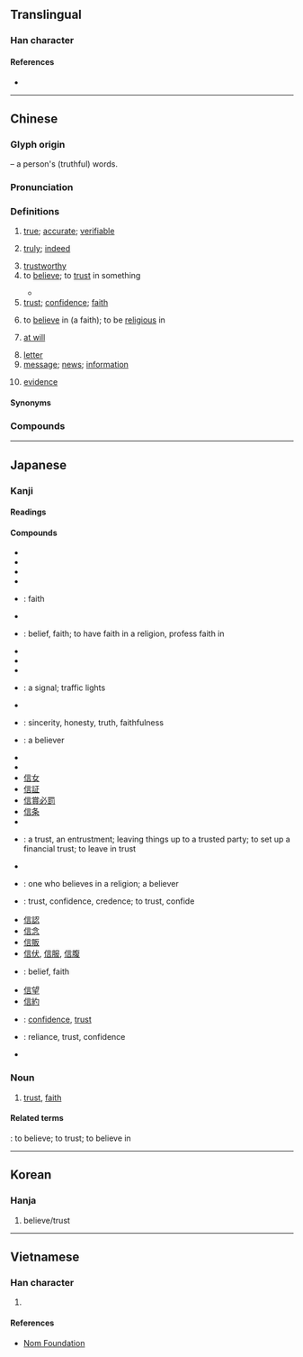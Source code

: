 {{also|㐰|伩}}
{{character info/new}}
==Translingual==
{{stroke order|type=animate}}

===Han character===
{{Han char|rn=9|rad=人|as=07|sn=9|four=20261|canj=OYMR|ids=⿰亻言}}

====References====
* {{Han ref|kx=0105.250|dkj=00707|dj=0224.020|hdz=10165.010|uh=4FE1|ud=20449|bh=AB48|bd=43848}}

----

==Chinese==
{{zh-forms|alt=㐰,伩-2nd‐round simp.}}

===Glyph origin===
{{Han etym}}
{{Han compound|人|言|ls=ic|t1=person|t2=word}} – a person's (truthful) words.

===Pronunciation===
{{zh-pron
|m=xìn
|m-s=
|dg=щин3
|c=seon3，shun
|c-t=
|g=
|h=pfs=sin
|j=
|mb=
|md=séng
|mn=sìn
|mn-t=sing3
|w=2xin
|x=
|mc=y
|oc=y
|ma=y
|cat=a,adv,v,n
}}

===Definitions===
{{zh-hanzi}}

# [[true]]; [[accurate]]; [[verifiable]]
# {{senseid|zh|truly}} [[truly]]; [[indeed]]
# [[trustworthy]]
# to [[believe]]; to [[trust]] in something
#: {{zh-x|我 才 不 信 呢。|I don't believe it/you.}}
#* {{zh-x|這 人 來，為 要 作 見證，叫 眾人 因 他 可以 信。|The same came for a witness, to bear witness of the Light, that all men through him might '''believe'''.|ref=[http://wordproject.org/multi/bi_en_cn_py.htm John 1.7]}}
# [[trust]]; [[confidence]]; [[faith]]
#: {{zh-x|信任|trust}}
# to [[believe]] in (a faith); to be [[religious]] in
#: {{zh-x|我 父親 信 佛教。|My father is a [[Buddhist]]. (''lit.'' My father '''believes in''' Buddhism.)}}
# [[at will]]
#: {{zh-x|信口.雌黃|to make irresponsible remarks (''lit.'' to correct someone with '''at will''')}}
# [[letter]] {{gloss|written communication}} {{zh-mw|m,c:封}}
# [[message]]; [[news]]; [[information]]
#: {{zh-x|信息|news, message}}
# [[evidence]]
#: {{zh-x|信物|token, keepsake}}

====Synonyms====
{{zh-dial}}

===Compounds===
{{zh-der|正信|信筆|信筆塗鴉|信標燈|信貸|信風|信封|信奉|信服|信管|信號|信號燈|信匯|信教|信口開河|信口開合|信賴|信馬由韁|信念|信鳥|信任|信賞必罰|信實|信史|信使|信手|信手兒|信手拈來|信守|信天翁|信條|信託|信物|信息|信心|信仰|信以為真|信義|信用|信譽|信子|信札|信紙|信徒|信口雌黃|回信|匿名信|信是|信筒|信兒|光學通信|信託資金|互信|信宿|信箱|急腳信|信步|信用交易|信誓旦旦|來信|信口開喝|信意|信用額度|半信半疑|信然|信女|信步而行|喜信|不信道|信濃川|幡信|信行|取信於人|將信將疑|信用卡|傳信牌|口信|信函|信人|信任投票|復信|卬首信眉|信誓|尼斯信條|信號機|信馬游韁|快信|信口捏膿|信鼓|失信|印信|尾生之信|口頭信|報信|信用狀|忠信|信口|信道|徵信錄|徵信社|徙木立信|徙木之信|寄信|徵信|傳信|信水|信炮|中信局|引信|信南山|平信|信據|庚信|匯信|信嘴胡說|帶信|信及豚魚|不信任案|保羅書信|崇信|信心十足|信而有徵|可信|信從|小忠小信|信口胡說|信衣|寵信|寫信|信香|信號彈|信號槍|家信|守信|信託基金|信士|信行兒|信牒|信天游|信差|信底|威信|堅信|土地信託|存證信函|信禽|大信不約|叵信|信票|公開信|凶信|公信力|信江|信愛|半信不信|悶信|取信|信陵君|信守不渝|國信|威信掃地|准信|善男信女|信籠|信件|信繩|信鴿|信任狀|偏聽偏信|信臣|信腳|信箋|信石|信得過|不信|滿懷信心|無徵不信|憑信|有信兒|浸信會|的信|破迷信財|方信道|燭信|探信|應徵信|採信|深信不疑|民間信仰|杳無信息|昧信|棨信|潮信|檀信|掛號信|發信|移木之信|深信|確信|杖莫如信|溺信|春信|相信|直躬之信|盲信|無信不立|書信|活信|死信|疑信參半|明信片|旦旦信誓|推誠布信|打信號|捎信|狎信|民信局|沒信心|杳無音信|泛靈信仰|數位通信|月信|抱柱信|通風報信|篤信好古|自信心|賞罰不信|荒信|答信|體信|美言不信|背信忘義|苗信|講信修睦|魚信|輕諾寡信|通信處|通信社|音信杳無|貪而無信|類比信號|輕言寡信|誠信|通信系統|電子信箱|篤信|言而有信|鴨信|紀念信封|背信罪|置信|風信器|親信|自信|語音信箱|聽信|長信宮|通信兵|黑信|韓信將兵|麥信風|通信衛星|詘寸信尺|花信|限時信|韓信囊沙|鳥信|音信|體己信兒|鬼靈信仰|飆信|考信錄|風信子|風信|頭信|識別信號|網路信件|音稀信杳|音信杳然|韓信登壇|韓信用兵|隴頭音信|電子信件|電信|通信網|衛星通信|花信風|自信滿滿|言而不信|送信|航空信|蛇信|通信|鄉信|郵政信箱|覆信|違信背約|難以置信|證信|誠信原則|通信員|韓信點兵|輕信|賭不信|迷信|言而無信|至信|芳信|討信|見信|背信棄義|背信|靈信|網路信|敬信}}

{{zh-cat|Beginning|Elementary}}

----

==Japanese==

===Kanji===
{{ja-kanji|grade=4|rs=人07}}

====Readings====
{{ja-readings
|goon=しん
|kanon=しん
|kun=まこと-
|nanori=のぶ
}}

====Compounds====
{{der-top|Compounds}}
* {{ja-l|信愛}}
* {{ja-l|信越}}
* {{ja-l|信管}}
* {{ja-l|信疑}}
* {{ja-r|信義|しんぎ}}: faith
* {{ja-l|信教}}
* {{ja-r|信仰|しんこう}}: belief, faith; to have faith in a religion, profess faith in
* {{ja-l|信金}}
* {{ja-l|信経}}
* {{ja-l|信玄袋}}
* {{ja-r|信号|しんごう}}: a signal; traffic lights
* {{ja-l|信士}}
* {{ja-r|信実|しんじつ}}: sincerity, honesty, truth, faithfulness
* {{ja-r|信者|しんじゃ}}: a believer
* {{ja-l|信受}}
* {{ja-l|信書}}
* [[信女]]
* [[信証]]
* [[信賞必罰]]
* [[信条]]
* {{ja-r|信心|しんじん}}
* {{ja-r|信託|しんたく}}: a trust, an entrustment; leaving things up to a trusted party; to set up a financial trust; to leave in trust
* {{ja-r|信天翁|しんてんおう}}
* {{ja-r|信徒|しんと}}: one who believes in a religion; a believer
* {{ja-r|信任|しんにん}}: trust, confidence, credence; to trust, confide
* [[信認]]
* [[信念]]
* [[信販]]
* [[信伏]], [[信服]], [[信腹]]
* {{ja-r|信奉|しんぽう}}: belief, faith
* [[信望]]
* [[信約]]
* {{ja-r|信用|しんよう}}: [[confidence]], [[trust]]
* {{ja-r|信頼|しんらい}}: reliance, trust, confidence
* {{ja-r|信憑|しんぴょう}}
{{der-bottom}}

===Noun===
{{ja-noun|しん}}

# [[trust]], [[faith]]
#: {{ja-usex|'''信'''を置く、'''信'''を得る|'''しん''' を おく、 '''しん''' を える|to put one's '''trust''' (in something), to gain someone's '''trust'''}}

====Related terms====
{{rel-top}}
{{ja-r|信じる|しんじる}} {{ja-r|信ずる|しんずる}}: to believe; to trust; to believe in

{{rel-bottom}}

----

==Korean==

===Hanja===
{{ko-hanja|hangeul=신|eumhun=믿을}}

# believe/trust

----

==Vietnamese==

===Han character===
{{vi-hantu|[[tín]], [[tin]]|rs=人07}}

# {{defn|lang=vi|sort=人07}}

====References====
* [http://nomfoundation.org/common/nom_details.php?codepoint=4fe1 Nom Foundation]
